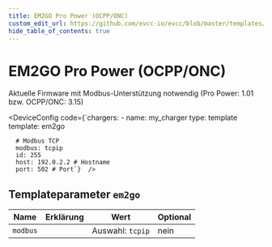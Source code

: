 ```yaml
---
title: EM2GO Pro Power (OCPP/ONC)
custom_edit_url: https://github.com/evcc-io/evcc/blob/master/templates/definition/charger/em2go.yaml
hide_table_of_contents: true
---
```



# EM2GO Pro Power (OCPP/ONC)

<DeviceFeatures features="mA" />

Aktuelle Firmware mit Modbus-Unterstützung notwendig (Pro Power: 1.01 bzw. OCPP/ONC: 3.15)


<DeviceConfig code={`chargers:
    - name: my_charger
      type: template
      template: em2go
      
      # Modbus TCP
      modbus: tcpip
      id: 255
      host: 192.0.2.2 # Hostname
      port: 502 # Port`}  />

## Templateparameter `em2go`

| Name | Erklärung | Wert | Optional |
|-----------|-----------|------|----------|
| `modbus` |  | Auswahl: `tcpip` | nein |

